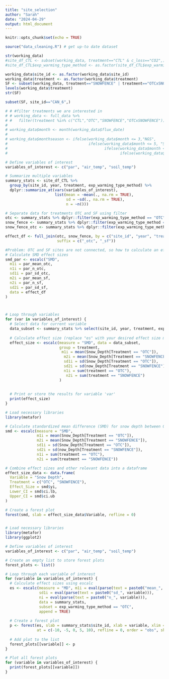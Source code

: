 ```yaml
---
title: "site_selection"
author: "Sarah"
date: "2024-04-29"
output: html_document
---
```


```r
knitr::opts_chunk$set(echo = TRUE)

source("data_cleaning.R") # get up-to date dataset

str(working_data)
#site_df_CTL <- subset(working_data, treatment=="CTL" & c_loss=="CO2",)
#site_df_CTL$exp_warming_type_method <- as.factor(site_df_CTL$exp_warming_type_method)

working_data$site_id <- as.factor(working_data$site_id)
working_data$treatment <- as.factor(working_data$treatment)
SF <- subset(working_data, treatment=="SNOWFENCE" | treatment=="OTCxSNOWFENCE",)
levels(working_data$treatment)
str(SF)

subset(SF, site_id=="CAN_6",)

# # #filter treatments we are interested in
# # working_data <- full_data %>% 
# #   filter(treatment %in% c("CTL","OTC","SNOWFENCE","OTCxSNOWFENCE"))
# 
# working_data$month <- month(working_data$flux_date)
# 
# working_data$monthseason <- ifelse(working_data$month <= 3,"NGS",
#                                    ifelse(working_data$month <= 5, "Shoulder",
#                                           ifelse(working_data$month <= 9, "GS",
#                                                  ifelse(working_data$month <= 11, "Shoulder", "NGS"))))
```
```r

# Define variables of interest
variables_of_interest <- c("par", "air_temp", "soil_temp")

# Summarize multiple variables
summary_stats <- site_df_CTL %>%
  group_by(site_id, year, treatment, exp_warming_type_method) %>%
  dplyr::summarize_at(vars(variables_of_interest),
                      list(mean = ~mean(., na.rm = TRUE),
                           sd = ~sd(., na.rm = TRUE),
                           n = ~n()))

# Separate data for treatments OTC and SF using filter
otc <- summary_stats %>% dplyr::filter(exp_warming_type_method == "OTC")
snow_fence <- summary_stats %>% dplyr::filter(exp_warming_type_method == "SF")
snow_fence_otc <- summary_stats %>% dplyr::filter(exp_warming_type_method == "OTCxSF")

effect_df <- full_join(otc, snow_fence, by = c("site_id", "year", "treatment", "exp_warming_type_method"),
                       suffix = c("_otc", "_sf"))
```

```r
#Problem: OTC and SF sites are not connected, so how to calculate an effect size out of them
# Calculate SMD effect sizes
smd_par <- escalc("SMD",
  m1i = par_mean_otc,
  n1i = par_n_otc,
  sd1i = par_sd_otc,
  m2i = par_mean_sf,
  n2i = par_n_sf,
  sd2i = par_sd_sf,
  data = effect_df
)



# Loop through variables
for (var in variables_of_interest) {
  # Select data for current variable
  data_subset <- summary_stats %>% select(site_id, year, treatment, exp_warming_type_method, !!var)
  
  # Calculate effect size (replace "es" with your desired effect size measure)
  effect_size <- escalc(measure = "SMD", data = data_subset, 
                        group = treatment, 
                         m1i = mean(Snow_Depth[Treatment == "OTC"]), 
                          m2i = mean(Snow_Depth[Treatment == "SNOWFENCE"]), 
                          sd1i = sd(Snow_Depth[Treatment == "OTC"]), 
                          sd2i = sd(now_Depth[Treatment == "SNOWFENCE"]), 
                          n1i = sum(treatment == "OTC"), 
                           n2i = sum(treatment == "SNOWFENCE")
                        )
          
  
  # Print or store the results for variable 'var'
  print(effect_size)
}

```


```r
# Load necessary libraries
library(metafor)

# Calculate standardized mean difference (SMD) for snow depth between OTC and snow fence treatments
smd <- escalc(measure = "SMD", 
              m1i = mean(Snow_Depth[Treatment == "OTC"]), 
              m2i = mean(Snow_Depth[Treatment == "SNOWFENCE"]), 
              sd1i = sd(Snow_Depth[Treatment == "OTC"]), 
              sd2i = sd(now_Depth[Treatment == "SNOWFENCE"]), 
              n1i = sum(treatment == "OTC"), 
              n2i = sum(treatment == "SNOWFENCE"))

# Combine effect sizes and other relevant data into a dataframe
effect_size_data <- data.frame(
  Variable = "Snow Depth",
  Treatment = c("OTC", "SNOWFENCE"),
  Effect_Size = smd$yi,
  Lower_CI = smd$ci.lb,
  Upper_CI = smd$ci.ub
)

# Create a forest plot
forest(smd, slab = effect_size_data$Variable, refline = 0)



```

```r
# Load necessary libraries
library(metafor)
library(ggplot2)

# Define variables of interest
variables_of_interest <- c("par", "air_temp", "soil_temp")

# Create an empty list to store forest plots
forest_plots <- list()

# Loop through each variable of interest
for (variable in variables_of_interest) {
  # Calculate effect sizes using escalc
  es <- escalc(measure = "MD", m1i = eval(parse(text = paste0("mean_", variable))), 
               sd1i = eval(parse(text = paste0("sd_", variable))), 
               ni = eval(parse(text = paste0("n_", variable))), 
               data = summary_stats, 
               subset = exp_warming_type_method == "OTC", 
               append = TRUE)
  
  # Create a forest plot
  p <- forest(es, slab = summary_stats$site_id, xlab = variable, xlim = c(-10, 10), 
              at = c(-10, -5, 0, 5, 10), refline = 0, order = "obs", showweights = TRUE)
  
  # Add plot to the list
  forest_plots[[variable]] <- p
}

# Plot all forest plots
for (variable in variables_of_interest) {
  print(forest_plots[[variable]])
}
```

